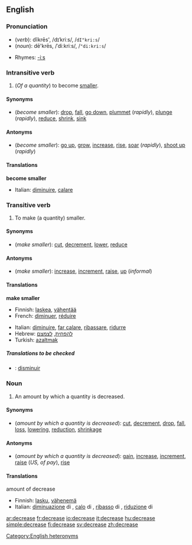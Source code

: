 ==English==
===Pronunciation===
*(''verb''): dĭkrēs', /dɪˈkriːs/, /<tt>dI"kri:s</tt>/
*(''noun''): dē'krēs, /ˈdiːkriːs/, /<tt>"di:kri:s</tt>/
[[Category:English heteronyms]]
*Rhymes: [[Rhymes:English:-iːs|-iːs]]

===Intransitive verb===
{{en-verb|decreas|ing}}

#(''Of a quantity'') to become [[smaller]].

====Synonyms====
*(''become smaller''): [[drop]], [[fall]], [[go down]], [[plummet]] (''rapidly''), [[plunge]] (''rapidly''), [[reduce]], [[shrink]], [[sink]]

====Antonyms====
*(''become smaller''): [[go up]], [[grow]], [[increase]], [[rise]], [[soar]] (''rapidly''), [[shoot up]] (''rapidly'')

====Translations====

'''become smaller'''
{{top}}
*Italian: [[diminuire]], [[calare]]
{{mid}}
{{bottom}}

===Transitive verb===
{{en-verb|decreas|ing}}

#To make (a quantity) smaller.

====Synonyms====
*(''make smaller''): [[cut]], [[decrement]], [[lower]], [[reduce]]

====Antonyms====
*(''make smaller''): [[increase]], [[increment]], [[raise]], [[up]] (''informal'')

====Translations====

'''make smaller'''
{{top}}
*Finnish: [[laskea]], [[vähentää]]
*French: [[diminuer]], [[réduire]]
{{mid}}
*Italian: [[diminuire]], [[far calare]], [[ribassare]], [[ridurre]]
*Hebrew: [[להפחית]], [[לצמצם]]
*Turkish: [[azaltmak]]
{{bottom}}

=====Translations to be checked=====
<!--Remove this section once all of the translations below have been moved into the tables above.-->
{{checktrans}}
*{{ttbc|Spanish}}: [[disminuir]]

===Noun===
{{en-noun-reg}}

#An amount by which a quantity is decreased.

====Synonyms====
*(''amount by which a quantity is decreased''): [[cut]], [[decrement]], [[drop]], [[fall]], [[loss]], [[lowering]], [[reduction]], [[shrinkage]]

====Antonyms====
*(''amount by which a quantity is decreased''): [[gain]], [[increase]], [[increment]], [[raise]] (''US, of pay''), [[rise]]

====Translations====
;amount of decrease
{{top}}
*Finnish: [[lasku]], [[vähenemä]]
*Italian: [[diminuazione]] di {{f}}, [[calo]] di {{m}}, [[ribasso]] di {{m}}, [[riduzione]] di {{f}}
{{mid}}
{{bottom}}

[[ar:decrease]]
[[fr:decrease]]
[[io:decrease]]
[[it:decrease]]
[[hu:decrease]]
[[simple:decrease]]
[[fi:decrease]]
[[sv:decrease]]
[[zh:decrease]]